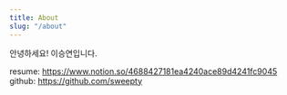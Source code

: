```yaml
---
title: About
slug: "/about"
---
```


안녕하세요! 이승연입니다.

resume: https://www.notion.so/4688427181ea4240ace89d4241fc9045
github: https://github.com/sweepty